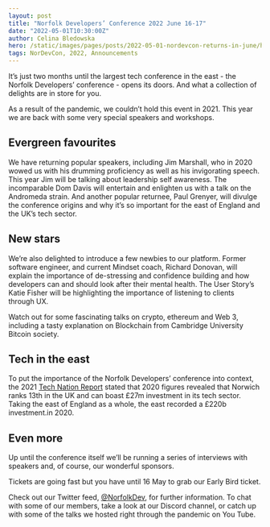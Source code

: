 ```yaml
---
layout: post
title: "Norfolk Developers’ Conference 2022 June 16-17"
date: "2022-05-01T10:30:00Z"
author: Celina Bledowska
hero: /static/images/pages/posts/2022-05-01-nordevcon-returns-in-june/hero.jpg
tags: NorDevCon, 2022, Announcements
---
```


It’s just two months until the largest tech conference in the east - the Norfolk Developers’ conference - opens its doors. And what a collection of delights are in store for you.

As a result of the pandemic, we couldn’t hold this event in 2021. This year we are back with some very special speakers and workshops.

## Evergreen favourites

We have returning popular speakers, including Jim Marshall, who in 2020 wowed us with his drumming proficiency as well as his invigorating speech. This year Jim will be talking about leadership self awareness. The incomparable Dom Davis will entertain and enlighten us with a talk on the Andromeda strain. And another popular returnee, Paul Grenyer, will divulge the conference origins and why it’s so important for the east of England and the UK’s tech sector.

## New stars

We’re also delighted to introduce a few newbies to our platform. Former software engineer, and current Mindset coach, Richard Donovan, will explain the importance of de-stressing and confidence building and how developers can and should look after their mental health. The User Story’s Katie Fisher will be highlighting the importance of listening to clients through UX.

Watch out for some fascinating talks on crypto, ethereum and Web 3, including a tasty explanation on Blockchain from Cambridge University Bitcoin society.

## Tech in the east

To put the importance of the Norfolk Developers’ conference into context, the 2021 [Tech Nation Report](https://technation.io/report2021/) stated that 2020 figures revealed that Norwich ranks 13th in the UK and can boast £27m investment in its tech sector. Taking the east of England as a whole, the east recorded a £220b investment.in 2020.

## Even more

Up until the conference itself we’ll be running a series of interviews with speakers and, of course, our wonderful sponsors.

Tickets are going fast but you have until 16 May to grab our Early Bird ticket.

Check out our Twitter feed, [@NorfolkDev](https://twitter.com/NorfolkDev), for further information. To chat with some of our members, take a look at our Discord channel, or catch up with some of the talks we hosted right through the pandemic on You Tube.

<NorDevCon
  title="We’re really looking forward to welcoming you all, in person"
  tagline="The eastern region's biggest tech conference, 16-17 June at Norwich’s King Centre."
/>
